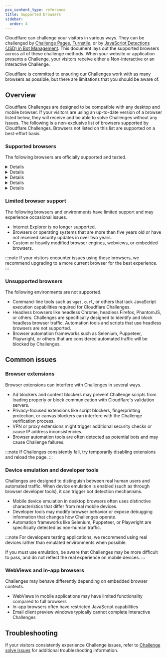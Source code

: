 ```yaml
---
pcx_content_type: reference
title: Supported browsers
sidebar:
  order: 4
---
```



Cloudflare can challenge your visitors in various ways. They can be challenged by [Challenge Pages](/cloudflare-challenges/challenge-types/challenge-pages/), [Turnstile](/turnstile/), or by [JavaScript Detections (JSD) in Bot Management](/cloudflare-challenges/challenge-types/javascript-detections/). This document lays out the supported browsers across all of these challenge methods. When your website or application presents a Challenge, your visitors receive either a Non-interactive or an Interactive Challenge. 

Cloudflare is committed to ensuring our Challenges work with as many browsers as possible, but there are limitations that you should be aware of. 

## Overview

Cloudflare Challenges are designed to be compatible with any desktop and mobile browser. If your visitors are using an up-to-date version of a browser listed below, they will receive and be able to solve Challenges without any issues. The following is a non-exclusive list of browsers supported by Cloudflare Challenges. Browsers not listed on this list are supported on a best-effort basis. 

### Supported browsers

The following browsers are officially supported and tested.

<Details header="Google Chrome (desktop and mobile)">
  - Current version and two previous major versions
  - Chromium-based browsers and Chromium-based browsers that track the current Chrome stable version
  
  :::caution
  Beta, Dev, Canary, Nightly, or other unreleased builds are not officially supported.
  :::
</Details>

<Details header="Mozilla Firefox">
  - Current version and two previous major versions
  - Extended Support Release (ESR) versions are supported
</Details>

<Details header="Safari">
  - Current version and two previous major versions
  - iOS Safari on current iOS version and two previous major versions
</Details>

<Details header="Microsoft Edge">
  - Current version and two previous major versions
  </Details>

<Details header="Samsung Internet Browser">
  - Current version and two previous major versions
</Details>

### Limited browser support

The following browsers and environments have limited support and may experience occasional issues.

- Internet Explorer is no longer supported.
- Browsers or operating systems that are more than five years old or have not received security updates in over two years.
- Custom or heavily modified browser engines, webviews, or embedded browsers.

:::note
If your visitors encounter issues using these browsers, we recommend upgrading to a more current browser for the best experience.
:::

### Unsupported browsers

The following environments are not supported.

- Command-line tools such as `wget`, `curl`, or others that lack JavaScript execution capabilities required for Cloudflare Challenges.
- Headless browsers like headless Chrome, headless Firefox, PhantomJS, or others. Challenges are specifically designed to identify and block headless browser traffic. Automation tools and scripts that use headless browsers are not supported.
- Browser automation frameworks such as Selenium, Puppeteer, Playwright, or others that are considered automated traffic will be blocked by Challenges.

## Common issues

### Browser extensions

Browser extensions can interfere with Challenges in several ways.

- Ad blockers and content blockers may prevent Challenge scripts from loading properly or block communication with Cloudflare's validation servers.
- Privacy-focused extensions like script blockers, fingerprinting protection, or canvas blockers can interfere with the Challenge verification process.
- VPN or proxy extensions might trigger additional security checks or cause IP address inconsistencies.
- Browser automation tools are often detected as potential bots and may cause Challenge failures.

:::note
If Challenges consistently fail, try temporarily disabling extensions and reload the page. 
:::

### Device emulation and developer tools

Challenges are designed to distinguish between real human users and automated traffic. When device emulation is enabled (such as through browser developer tools), it can trigger bot detection mechanisms.

- Mobile device emulation in desktop browsers often uses distinctive characteristics that differ from real mobile devices. 
- Developer tools may modify browser behavior or expose debugging information that changes how Challenges operate.
- Automation frameworks like Selenium, Puppeteer, or Playwright are specifically detected as non-human traffic.

:::note
For developers testing applications, we recommend using real devices rather than emulated environments when possible. 

If you must use emulation, be aware that Challenges may be more difficult to pass, and do not reflect the real experience on mobile devices.
:::

### WebViews and in-app browsers

Challenges may behave differently depending on embedded browser contexts.

- WebViews in mobile applications may have limited functionality compared to full browsers
- In-app browsers often have restricted JavaScript capabilities
- Email client preview windows typically cannot complete Interactive Challenges

## Troubleshooting

If your visitors consistently experience Challenge issues, refer to [Challenge solve issues](/cloudflare-challenges/troubleshooting/challenge-solve-issues/) for additional troubleshooting information.
